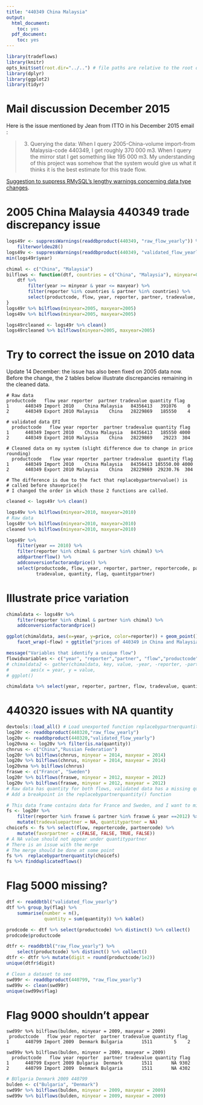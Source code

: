 ```yaml
---
title: "440349 China Malaysia"
output:
  html_document:
    toc: yes
  pdf_document:
    toc: yes
---
```



```r
library(tradeflows)
library(knitr)
opts_knit$set(root.dir="../..") # file paths are relative to the root of the project directory
library(dplyr)
library(ggplot2)
library(tidyr)
``` 


# Mail discussion December 2015

Here is the issue mentioned by Jean from ITTO in his December 2015 email :

> 3) Querying the data: When I query 2005-China-volume
> import-from Malaysia-code 440349, I get roughly 370 000 m3.
> When I query the mirror stat I get something like 195 000 m3. 
> My understanding of this project was somehow that
> the system would give us
> what it thinks it is the best estimate for this trade flow.

[Suggestion to suppress RMySQL's lengthy warnings concerning data type changes](https://github.com/rstats-db/RMySQL/issues/37).
    

# 2005 China Malaysia 440349 trade discrepancy issue
```r
logs49r <- suppressWarnings(readdbproduct(440349, "raw_flow_yearly")) %>%
    filterworldeu28()
logs49v <- suppressWarnings(readdbproduct(440349, "validated_flow_yearly"))
min(logs49r$year)

chimal <- c("China", "Malaysia")
bilflows <- function(dtf, countries = c("China", "Malaysia"), minyear=0, maxyear=9999){
    dtf %>% 
        filter(year >= minyear & year <= maxyear) %>%
        filter(reporter %in% countries & partner %in% countries) %>%
        select(productcode, flow, year, reporter, partner, tradevalue, quantity, flag)
}
logs49r %>% bilflows(minyear=2005, maxyear=2005) 
logs49v %>% bilflows(minyear=2005, maxyear=2005) 

logs49rcleaned <- logs49r %>% clean()
logs49rcleaned %>% bilflows(minyear=2005, maxyear=2005)
```


# Try to correct the issue on 2010 data
Update 14 December: the issue has also been fixed on 2005 data now.
Before the change, the 2 tables below illustrate discrepancies remaining in the cleaned data.
```
# Raw data
productcode   flow year reporter  partner tradevalue quantity flag
1      440349 Import 2010    China Malaysia   84356413   391076    0
2      440349 Export 2010 Malaysia    China   28229869   185550    4

# validated data EFI
  productcode   flow year reporter  partner tradevalue quantity flag
1      440349 Import 2010    China Malaysia   84356413   185550 4000
2      440349 Export 2010 Malaysia    China   28229869    29223  304

# Cleaned data on my system (slight difference due to change in price rounding)
  productcode   flow year reporter  partner tradevalue  quantity flag
1      440349 Import 2010    China Malaysia   84356413 185550.00 4000
2      440349 Export 2010 Malaysia    China   28229869  29230.76  304

# The difference is due to the fact that replacebypartnervalue() is 
# called before shaveprice()
# I changed the order in which those 2 functions are called.
```


```r
cleaned <- logs49r %>% clean()

logs49v %>% bilflows(minyear=2010, maxyear=2010)
# Raw data
logs49r %>% bilflows(minyear=2010, maxyear=2010)
cleaned %>% bilflows(minyear=2010, maxyear=2010)

logs49r %>% 
    filter(year == 2010) %>%
    filter(reporter %in% chimal & partner %in% chimal) %>%
    addpartnerflow() %>%
    addconversionfactorandprice() %>%
    select(productcode, flow, year, reporter, partner, reportercode, partnercode, 
           tradevalue, quantity, flag, quantitypartner)
```


# Illustrate price variation
```r
chimaldata <- logs49r %>%
    filter(reporter %in% chimal & partner %in% chimal) %>%
    addconversionfactorandprice() 

ggplot(chimaldata, aes(x=year, y=price, color=reporter)) + geom_point() +
    facet_wrap(~flow) + ggtitle("prices of 440349 in China and Malaysia") + ylim(0,NA)

message("Variables that identify a unique flow")
flowidvariables <- c("year", "reporter","partner", "flow","productcode")
# chimaldata2 <- gather(chimaldata, key, value, -year, -reporter, -partner, -flow, -productcode),
#        aes(x = year, y = value, 
# ggplot()

chimaldata %>% select(year, reporter, partner, flow, tradevalue, quantity, price) %>% kable()
```


# 440320 issues with NA quantity
```r
devtools::load_all() # Load unexported function replacebypartnerquantity()
log20r <- readdbproduct(440320,"raw_flow_yearly") 
log20v <- readdbproduct(440320,"validated_flow_yearly")
log20vna <- log20v %>% filter(is.na(quantity))
chnrus <- c("China","Russian Federation")
log20r %>% bilflows(chnrus, minyear = 2014, maxyear = 2014)
log20v %>% bilflows(chnrus, minyear = 2014, maxyear = 2014)
log20vna %>% bilflows(chnrus)
fraswe <- c("France", "Sweden")
log20r %>% bilflows(fraswe, minyear = 2012, maxyear = 2012)
log20v %>% bilflows(fraswe, minyear = 2012, maxyear = 2012)
# Raw data has quantity for both flows, validated data has a missing quantity
# Add a breakpoint in the replacebypartnerquantity() function

# This data frame contains data for France and Sweden, and I want to mirror it
fs <- log20r %>% 
    filter(reporter %in% fraswe & partner %in% fraswe & year ==2012) %>%
    mutate(tradevaluepartner = NA, quantitypartner = NA)
choicefs <- fs %>% select(flow, reportercode, partnercode) %>% 
    mutate(favorpartner = c(FALSE, FALSE, TRUE, FALSE)) 
# A NA value should not appear under quantitypartner
# There is an issue with the merge
# The merge should be done at some point
fs %>%  replacebypartnerquantity(choicefs)
fs %>% findduplicatedflows()
```

# Flag 5000 missing?
```r
dtf <- readdbtbl("validated_flow_yearly")
dtf %>% group_by(flag) %>%
    summarise(number = n(),
              quantity = sum(quantity)) %>% kable()

prodcode <- dtf %>% select(productcode) %>% distinct() %>% collect()
prodcode$productcode

dtfr <- readdbtbl("raw_flow_yearly") %>%
    select(productcode) %>% distinct() %>% collect()
dtfr <- dtfr %>% mutate(digit = round(productcode/1e2)) 
unique(dtfr$digit)

# Clean a dataset to see
swd99r <- readdbproduct(440799, "raw_flow_yearly")
swd99v <- clean(swd99r)
unique(swd99v$flag)
```

# Flag 9000 shouldn't appear
```
swd99r %>% bilflows(bulden, minyear = 2009, maxyear = 2009)
 productcode   flow year reporter  partner tradevalue quantity flag
1      440799 Import 2009  Denmark Bulgaria       1511        5    2

swd99v %>% bilflows(bulden, minyear = 2009, maxyear = 2009)
  productcode   flow year reporter  partner tradevalue quantity flag
1      440799 Export 2009 Bulgaria  Denmark       1511       NA 9302
2      440799 Import 2009  Denmark Bulgaria       1511       NA 4302
```

```r
# BUlgaria Denmark 2009 440799
bulden <- c("Bulgaria", "Denmark")
swd99r %>% bilflows(bulden, minyear = 2009, maxyear = 2009)
swd99v %>% bilflows(bulden, minyear = 2009, maxyear = 2009)
```
